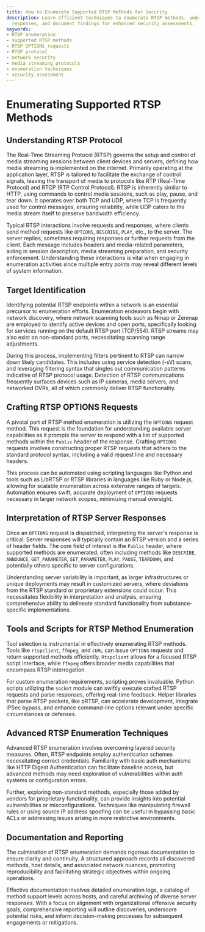 ```yaml
---
title: How to Enumerate Supported RTSP Methods for Security
description: Learn efficient techniques to enumerate RTSP methods, understand server
  responses, and document findings for enhanced security assessments.
keywords:
- RTSP enumeration
- supported RTSP methods
- RTSP OPTIONS requests
- RTSP protocol
- network security
- media streaming protocols
- enumeration techniques
- security assessment
---
```


# Enumerating Supported RTSP Methods

## Understanding RTSP Protocol

The Real-Time Streaming Protocol (RTSP) governs the setup and control of media streaming sessions between client devices and servers, defining how media streaming is implemented on the internet. Primarily operating at the application layer, RTSP is tailored to facilitate the exchange of control signals, leaving the transport of media to protocols like RTP (Real-Time Protocol) and RTCP (RTP Control Protocol). RTSP is inherently similar to HTTP, using commands to control media sessions, such as play, pause, and tear down. It operates over both TCP and UDP, where TCP is frequently used for control messages, ensuring reliability, while UDP caters to the media stream itself to preserve bandwidth efficiency.

Typical RTSP interactions involve requests and responses, where clients send method requests like `OPTIONS`, `DESCRIBE`, `PLAY`, etc., to the server. The server replies, sometimes requiring responses or further requests from the client. Each message includes headers and media-related parameters, aiding in session description, media streaming preparation, and security enforcement. Understanding these interactions is vital when engaging in enumeration activities since multiple entry points may reveal different levels of system information.

## Target Identification

Identifying potential RTSP endpoints within a network is an essential precursor to enumeration efforts. Enumeration endeavors begin with network discovery, where network scanning tools such as Nmap or Zenmap are employed to identify active devices and open ports, specifically looking for services running on the default RTSP port (TCP/554). RTSP streams may also exist on non-standard ports, necessitating scanning range adjustments.

During this process, implementing filters pertinent to RTSP can narrow down likely candidates. This includes using service detection (-sV) scans, and leveraging filtering syntax that singles out communication patterns indicative of RTSP protocol usage. Detection of RTSP communications frequently surfaces devices such as IP cameras, media servers, and networked DVRs, all of which commonly deliver RTSP functionality.

## Crafting RTSP OPTIONS Requests

A pivotal part of RTSP method enumeration is utilizing the `OPTIONS` request method. This request is the foundation for understanding available server capabilities as it prompts the server to respond with a list of supported methods within the `Public` header of the response. Crafting `OPTIONS` requests involves constructing proper RTSP requests that adhere to the standard protocol syntax, including a valid request line and necessary headers.

This process can be automated using scripting languages like Python and tools such as LibRTSP or RTSP libraries in languages like Ruby or Node.js, allowing for scalable enumeration across extensive ranges of targets. Automation ensures swift, accurate deployment of `OPTIONS` requests necessary in larger network scopes, minimizing manual oversight.

## Interpretation of RTSP Server Responses

Once an `OPTIONS` request is dispatched, interpreting the server's response is critical. Server responses will typically contain an RTSP version and a series of header fields. The core field of interest is the `Public` header, where supported methods are enumerated, often including methods like `DESCRIBE`, `ANNOUNCE`, `GET_PARAMETER`, `SET_PARAMETER`, `PLAY`, `PAUSE`, `TEARDOWN`, and potentially others specific to server configurations.

Understanding server variability is important, as larger infrastructures or unique deployments may result in customized servers, where deviations from the RTSP standard or proprietary extensions could occur. This necessitates flexibility in interpretation and analysis, ensuring comprehensive ability to delineate standard functionality from substance-specific implementations.

## Tools and Scripts for RTSP Method Enumeration

Tool selection is instrumental in effectively enumerating RTSP methods. Tools like `rtspclient`, `ffmpeg`, and `cURL` can issue `OPTIONS` requests and return supported methods efficiently. `Rtspclient` allows for a focused RTSP script interface, while `ffmpeg` offers broader media capabilities that encompass RTSP interrogation.

For custom enumeration requirements, scripting proves invaluable. Python scripts utilizing the `socket` module can swiftly execute crafted RTSP requests and parse responses, offering real-time feedback. Helper libraries that parse RTSP packets, like pRTSP, can accelerate development, integrate IPSec bypass, and enhance command-line options relevant under specific circumstances or defenses.

## Advanced RTSP Enumeration Techniques

Advanced RTSP enumeration involves overcoming layered security measures. Often, RTSP endpoints employ authentication schemes necessitating correct credentials. Familiarity with basic auth mechanisms like HTTP Digest Authentication can facilitate baseline access, but advanced methods may need exploration of vulnerabilities within auth systems or configuration errors.

Further, exploring non-standard methods, especially those added by vendors for proprietary functionality, can provide insights into potential vulnerabilities or misconfigurations. Techniques like manipulating firewall rules or using source IP address spoofing can be useful in bypassing basic ACLs or addressing issues arising in more restrictive environments.

## Documentation and Reporting

The culmination of RTSP enumeration demands rigorous documentation to ensure clarity and continuity. A structured approach records all discovered methods, host details, and associated network nuances, promoting reproducibility and facilitating strategic objectives within ongoing operations.

Effective documentation involves detailed enumeration logs, a catalog of method support levels across hosts, and careful archiving of diverse server responses. With a focus on alignment with organizational offensive security goals, comprehensive reporting will outline discoveries, underscore potential risks, and inform decision-making processes for subsequent engagements or mitigations.